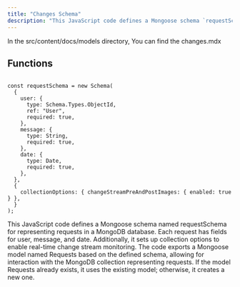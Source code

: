 ```yaml
---
title: "Changes Schema"
description: "This JavaScript code defines a Mongoose schema `requestSchema` for MongoDB to store requests with fields for user, message, and date. It configures real-time change stream monitoring. It exports the Mongoose model `Requests` for interacting with the collection, either creating or using an existing model."
---
```



In the <Highlight>src/content/docs/models</Highlight> directory, You can find the <Highlight>changes.mdx</Highlight>

## Functions


```tsx:requestSchema

const requestSchema = new Schema(
  {
    user: {
      type: Schema.Types.ObjectId,
      ref: "User",
      required: true,
    },
    message: {
      type: String,
      required: true,
    },
    date: {
      type: Date,
      required: true,
    },
  },
  {
    collectionOptions: { changeStreamPreAndPostImages: { enabled: true } },
  }
);

```
This JavaScript code defines a Mongoose schema named requestSchema for representing requests in a MongoDB database. Each request has fields for user, message, and date. Additionally, it sets up collection options to enable real-time change stream monitoring. The code exports a Mongoose model named Requests based on the defined schema, allowing for interaction with the MongoDB collection representing requests. If the model Requests already exists, it uses the existing model; otherwise, it creates a new one.